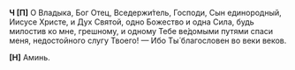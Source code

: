 **Ч [П]** О Владыка, Бог Отец, Вседержи́тель, Господи, Сын единородный, Иисусе Христе, и Дух Святой, одно Божество и одна Сила, будь милостив ко мне, грешному, и одному Тебе ве́домыми путями спаси меня, недостойного слугу Твоего! — Ибо Ты́ благословен во веки веков.

**[Н]** Аминь.
